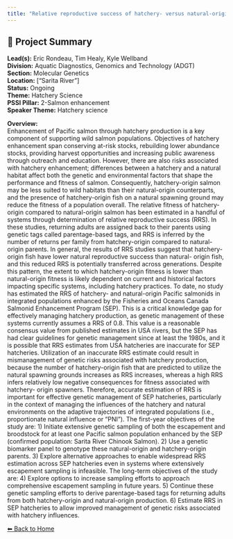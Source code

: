 ```yaml
---
title: "Relative reproductive success of hatchery- versus natural-origin salmon in Canadian integrated populations"
---
```


## 🧬 Project Summary

**Lead(s):** Eric Rondeau, Tim Healy, Kyle Wellband  
**Division:** Aquatic Diagnostics, Genomics and Technology (ADGT)  
**Section:** Molecular Genetics  
**Location:** ["Sarita River"]  
**Status:** Ongoing  
**Theme:** Hatchery Science  
**PSSI Pillar:** 2-Salmon enhancement  
**Speaker Theme:** Hatchery science  

**Overview:**  
Enhancement of Pacific salmon through hatchery production is a key component
of supporting wild salmon populations. Objectives of hatchery enhancement span
conserving at-risk stocks, rebuilding lower abundance stocks, providing
harvest opportunities and increasing public awareness through outreach and
education. However, there are also risks associated with hatchery enhancement;
differences between a hatchery and a natural habitat affect both the genetic
and environmental factors that shape the performance and fitness of salmon.
Consequently, hatchery-origin salmon may be less suited to wild habitats than
their natural-origin counterparts, and the presence of hatchery-origin fish on
a natural spawning ground may reduce the fitness of a population overall. The
relative fitness of hatchery-origin compared to natural-origin salmon has been
estimated in a handful of systems through determination of relative
reproductive success (RRS). In these studies, returning adults are assigned
back to their parents using genetic tags called parentage-based tags, and RRS
is inferred by the number of returns per family from hatchery-origin compared
to natural-origin parents. In general, the results of RRS studies suggest that
hatchery-origin fish have lower natural reproductive success than natural-
origin fish, and this reduced RRS is potentially transferred across
generations. Despite this pattern, the extent to which hatchery-origin fitness
is lower than natural-origin fitness is likely dependent on current and
historical factors impacting specific systems, including hatchery practices.
To date, no study has estimated the RRS of hatchery- and natural-origin
Pacific salmonids in integrated populations enhanced by the Fisheries and
Oceans Canada Salmonid Enhancement Program (SEP). This is a critical knowledge
gap for effectively managing hatchery production, as genetic management of
these systems currently assumes a RRS of 0.8. This value is a reasonable
consensus value from published estimates in USA rivers, but the SEP has had
clear guidelines for genetic management since at least the 1980s, and it is
possible that RRS estimates from USA hatcheries are inaccurate for SEP
hatcheries. Utilization of an inaccurate RRS estimate could result in
mismanagement of genetic risks associated with hatchery production, because
the number of hatchery-origin fish that are predicted to utilize the natural
spawning grounds increases as RRS increases, whereas a high RRS infers
relatively low negative consequences for fitness associated with hatchery-
origin spawners. Therefore, accurate estimation of RRS is important for
effective genetic management of SEP hatcheries, particularly in the context of
managing the influences of the hatchery and natural environments on the
adaptive trajectories of integrated populations (i.e., proportionate natural
influence or “PNI”). The first-year objectives of the study are: 1) Initiate
extensive genetic sampling of both the escapement and broodstock for at least
one Pacific salmon population enhanced by the SEP (confirmed population:
Sarita River Chinook Salmon). 2) Use a genetic biomarker panel to genotype
these natural-origin and hatchery-origin parents. 3) Explore alternative
approaches to enable widespread RRS estimation across SEP hatcheries even in
systems where extensively escapement sampling is infeasible. The long-term
objectives of the study are: 4) Explore options to increase sampling efforts
to approach comprehensive escapement sampling in future years. 5) Continue
these genetic sampling efforts to derive parentage-based tags for returning
adults from both hatchery-origin and natural-origin production. 6) Estimate
RRS in SEP hatcheries to allow improved management of genetic risks associated
with hatchery influences.



[⬅ Back to Home](../index.qmd)

